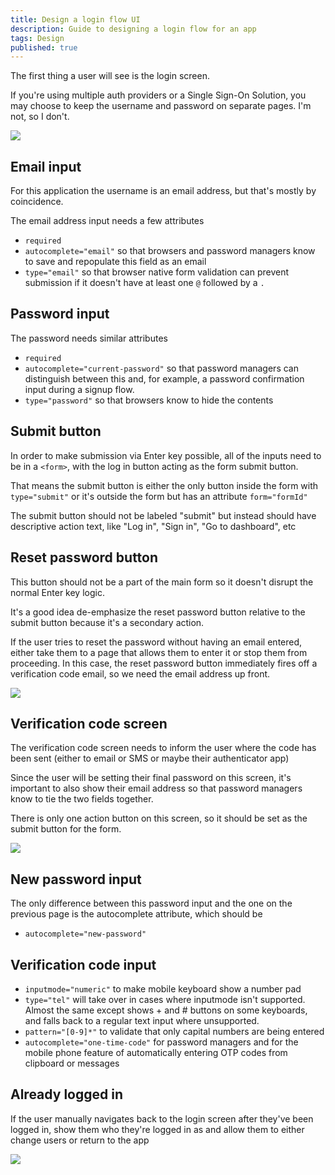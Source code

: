 ```yaml
---
title: Design a login flow UI
description: Guide to designing a login flow for an app
tags: Design
published: true
---
```


The first thing a user will see is the login screen.

If you're using multiple auth providers or a Single Sign-On Solution, you may choose to keep the username and password on separate pages. I'm not, so I don't.

![](/images/design-a-login-flow-ui_2021-06-18-16-51-03.png)

## Email input

For this application the username is an email address, but that's mostly by coincidence.

The email address input needs a few attributes

- `required`
- `autocomplete="email"` so that browsers and password managers know to save and repopulate this field as an email
- `type="email"` so that browser native form validation can prevent submission if it doesn't have at least one `@` followed by a `.`

## Password input

The password needs similar attributes

- `required`
- `autocomplete="current-password"` so that password managers can distinguish between this and, for example, a password confirmation input during a signup flow.
- `type="password"` so that browsers know to hide the contents

## Submit button

In order to make submission via Enter key possible, all of the inputs need to be in a `<form>`, with the log in button acting as the form submit button.

That means the submit button is either the only button inside the form with `type="submit"` or it's outside the form but has an attribute `form="formId"`

The submit button should not be labeled "submit" but instead should have descriptive action text, like "Log in", "Sign in", "Go to dashboard", etc

## Reset password button

This button should not be a part of the main form so it doesn't disrupt the normal Enter key logic.

It's a good idea de-emphasize the reset password button relative to the submit button because it's a secondary action.

If the user tries to reset the password without having an email entered, either take them to a page that allows them to enter it or stop them from proceeding. In this case, the reset password button immediately fires off a verification code email, so we need the email address up front.

![](/images/design-a-login-flow-ui_2021-06-18-16-51-51.png)

## Verification code screen

The verification code screen needs to inform the user where the code has been sent (either to email or SMS or maybe their authenticator app)

Since the user will be setting their final password on this screen, it's important to also show their email address so that password managers know to tie the two fields together.

There is only one action button on this screen, so it should be set as the submit button for the form.

![](/images/design-a-login-flow-ui_2021-06-18-16-53-59.png)

## New password input

The only difference between this password input and the one on the previous page is the autocomplete attribute, which should be

- `autocomplete="new-password"`

## Verification code input

- `inputmode="numeric"` to make mobile keyboard show a number pad
- `type="tel"` will take over in cases where inputmode isn't supported. Almost the same except shows + and # buttons on some keyboards, and falls back to a regular text input where unsupported.
- `pattern="[0-9]*"` to validate that only capital numbers are being entered
- `autocomplete="one-time-code"` for password managers and for the mobile phone feature of automatically entering OTP codes from clipboard or messages

## Already logged in

If the user manually navigates back to the login screen after they've been logged in, show them who they're logged in as and allow them to either change users or return to the app

![](/images/design-a-login-flow-ui_2021-06-18-16-55-06.png)
